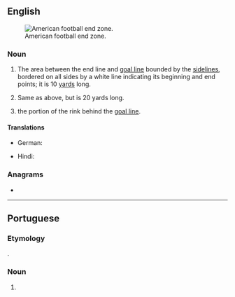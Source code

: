 {{also|endzone}}
==English==
{{wikipedia}}
[[Image:120107-LA-USC-UCLA05-TDMcKnight.jpg|thumb|American football end zone.]]

===Noun===
{{en-noun}}

# {{lb|en|American football}} The area between the end line and [[goal line]] bounded by the [[sideline]]s, bordered on all sides by a white line indicating its beginning and end points; it is 10 [[yard]]s long.
# {{lb|en|Canadian football}} Same as above, but is 20 yards long.
# {{lb|en|field hockey}} the portion of the rink behind the [[goal line]].

====Translations====
{{trans-top|American football}}
* German: {{t+|de|Endzone|f}}
{{trans-mid}}
* Hindi: {{t|hi|अंत क्षेत्र|m}}
{{trans-bottom}}

===Anagrams===
* {{anagrams|en|a=deennoz|enzoned}}

----

==Portuguese==

===Etymology===
{{ubor|pt|en|end zone}}.

===Noun===
{{pt-noun|f|s}}

# {{lb|pt|ultimate frisbee}} {{l|en|end zone}}